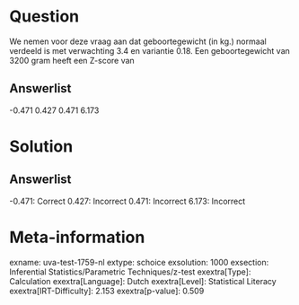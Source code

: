 Question
========

We nemen voor deze vraag aan dat geboortegewicht (in kg.) normaal
verdeeld is met verwachting 3.4 en variantie 0.18. Een geboortegewicht
van 3200 gram heeft een Z-score van

Answerlist
----------

-0.471
0.427
0.471
6.173

Solution
========

Answerlist
----------

-0.471: Correct
0.427: Incorrect
0.471: Incorrect
6.173: Incorrect

Meta-information
================
exname: uva-test-1759-nl
extype: schoice
exsolution: 1000
exsection: Inferential Statistics/Parametric Techniques/z-test
exextra[Type]: Calculation
exextra[Language]: Dutch
exextra[Level]: Statistical Literacy
exextra[IRT-Difficulty]: 2.153
exextra[p-value]: 0.509
